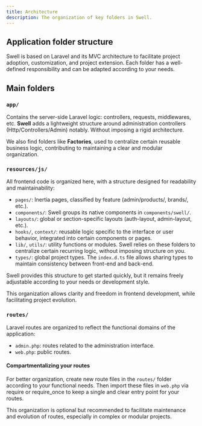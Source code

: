 ```yaml
---
title: Architecture
description: The organization of key folders in Swell.
---
```


## Application folder structure

Swell is based on Laravel and its MVC architecture to facilitate project adoption, 
customization, and project extension. Each folder has a well-defined responsibility
and can be adapted according to your needs.

## Main folders

### `app/`

Contains the server-side Laravel logic: controllers, requests, middlewares, etc. 
**Swell** adds a lightweight structure around administration controllers 
<span className='text-fd-muted-foreground text-sm'>(Http/Controllers/Admin)</span> notably.
Without imposing a rigid architecture.

We also find folders like **Factories**, used to centralize certain reusable business logic, 
contributing to maintaining a clear and modular organization.

### `resources/js/`

All frontend code is organized here, with a structure designed for readability and maintainability:

- `pages/`: Inertia pages, classified by feature 
<span className='text-fd-muted-foreground text-sm'>(admin/products/, brands/, etc.)</span>.
- `components/`: Swell groups its native components in `components/swell/`.
- `layouts/`: global or section-specific layouts
<span className='text-fd-muted-foreground text-sm'>(auth-layout, admin-layout, etc.)</span>.
- `hooks/`, `context/`: reusable logic specific to the interface or user behavior, 
integrated into certain components or pages.
- `lib/`, `utils/`: utility functions or modules. Swell relies on these folders to centralize 
certain recurring logic, without imposing structure on you.
- `types/`: global project types. The `index.d.ts` file allows sharing types to maintain consistency between front-end and back-end.

<Callout>
    Swell provides this structure to get started quickly, but it remains freely adjustable according to your needs or development style.
</Callout>

This organization allows clarity and freedom in frontend development, while facilitating project evolution.

### `routes/`

Laravel routes are organized to reflect the functional domains of the application:

- `admin.php`: routes related to the administration interface.
- `web.php`: public routes.

#### Compartmentalizing your routes

For better organization, create new route files in the `routes/` folder according to your functional needs.
Then import these files in `web.php` via require or require_once to keep a single and clear entry point for your routes.

<Callout>
    This organization is optional but recommended to facilitate maintenance and evolution of routes, 
    especially in complex or modular projects.
</Callout>